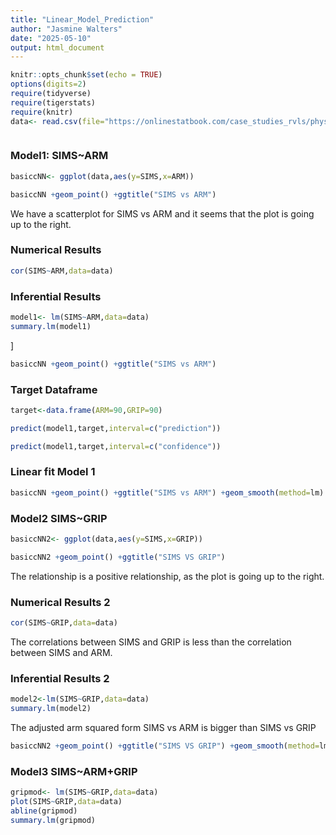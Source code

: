 ```yaml
---
title: "Linear_Model_Prediction"
author: "Jasmine Walters"
date: "2025-05-10"
output: html_document
---
```


```r
knitr::opts_chunk$set(echo = TRUE)
options(digits=2)
require(tidyverse)
require(tigerstats)
require(knitr)
data<- read.csv(file="https://onlinestatbook.com/case_studies_rvls/physical_strength/data.txt",sep= "",header=TRUE)



```
### Model1: SIMS~ARM

```r
basiccNN<- ggplot(data,aes(y=SIMS,x=ARM))
```

```r
basiccNN +geom_point() +ggtitle("SIMS vs ARM")
```

We have a scatterplot for SIMS vs ARM and it seems that the plot is going up to the right.

### Numerical Results 
```r
cor(SIMS~ARM,data=data)
```

### Inferential Results
```r
model1<- lm(SIMS~ARM,data=data)
summary.lm(model1)
```

]


```r
basiccNN +geom_point() +ggtitle("SIMS vs ARM")
```





### Target Dataframe

```r
target<-data.frame(ARM=90,GRIP=90)
```

```r
predict(model1,target,interval=c("prediction"))
```


```r
predict(model1,target,interval=c("confidence"))
```

### Linear fit Model 1

```r
basiccNN +geom_point() +ggtitle("SIMS vs ARM") +geom_smooth(method=lm)
```









### Model2 SIMS~GRIP
```r
basiccNN2<- ggplot(data,aes(y=SIMS,x=GRIP))
```


```r
basiccNN2 +geom_point() +ggtitle("SIMS VS GRIP")
```
The relationship is a positive relationship, as the plot is going up to the right. 

### Numerical Results 2
```r
cor(SIMS~GRIP,data=data)
```

The correlations between SIMS and GRIP is less than the correlation between SIMS and ARM.

### Inferential Results 2
```r
model2<-lm(SIMS~GRIP,data=data)
summary.lm(model2)
```


The adjusted arm squared form SIMS vs ARM is bigger than SIMS vs GRIP

```r
basiccNN2 +geom_point() +ggtitle("SIMS VS GRIP") +geom_smooth(method=lm)
```


### Model3 SIMS~ARM+GRIP

```r
gripmod<- lm(SIMS~GRIP,data=data)
plot(SIMS~GRIP,data=data)
abline(gripmod)
summary.lm(gripmod)
```